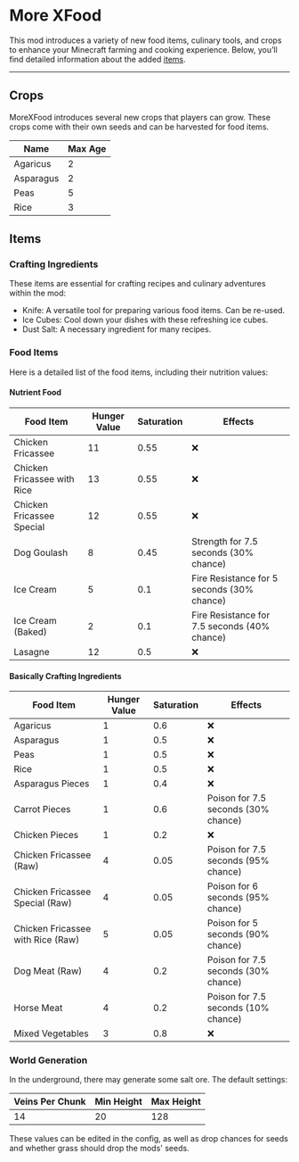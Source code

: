 # More XFood


<ProjectHeader slug="morexfood" mcVersion="1.16" />

This mod introduces a variety of new food items, culinary tools, and crops to enhance your Minecraft farming and cooking
experience. Below, you’ll find detailed information about the added [items](#items).

---

## Crops

MoreXFood introduces several new crops that players can grow. These crops come with their own seeds and can be harvested
for food items.

| **Name**  | **Max Age** |
|-----------|-------------|
| Agaricus  | 2           |
| Asparagus | 2           |
| Peas      | 5           |
| Rice      | 3           |

## Items
### Crafting Ingredients

These items are essential for crafting recipes and culinary adventures within the mod:

- Knife: A versatile tool for preparing various food items. Can be re-used.
- Ice Cubes: Cool down your dishes with these refreshing ice cubes.
- Dust Salt: A necessary ingredient for many recipes.

### Food Items
Here is a detailed list of the food items, including their nutrition values:

#### Nutrient Food
| **Food Item**               | **Hunger Value** | **Saturation** | **Effects**                                  |
|-----------------------------|------------------|----------------|----------------------------------------------|
| Chicken Fricassee           | 11               | 0.55           | ❌                                            |
| Chicken Fricassee with Rice | 13               | 0.55           | ❌                                            |
| Chicken Fricassee Special   | 12               | 0.55           | ❌                                            |
| Dog Goulash                 | 8                | 0.45           | Strength for 7.5 seconds (30% chance)        |
| Ice Cream                   | 5                | 0.1            | Fire Resistance for 5 seconds (30% chance)   |
| Ice Cream (Baked)           | 2                | 0.1            | Fire Resistance for 7.5 seconds (40% chance) |
| Lasagne                     | 12               | 0.5            | ❌                                            |

#### Basically Crafting Ingredients
| **Food Item**                     | **Hunger Value** | **Saturation** | **Effects**                         |
|-----------------------------------|------------------|----------------|-------------------------------------|
| Agaricus                          | 1                | 0.6            | ❌                                   |
| Asparagus                         | 1                | 0.5            | ❌                                   |
| Peas                              | 1                | 0.5            | ❌                                   |
| Rice                              | 1                | 0.5            | ❌                                   |
| Asparagus Pieces                  | 1                | 0.4            | ❌                                   |
| Carrot Pieces                     | 1                | 0.6            | Poison for 7.5 seconds (30% chance) |
| Chicken Pieces                    | 1                | 0.2            | ❌                                   |
| Chicken Fricassee (Raw)           | 4                | 0.05           | Poison for 7.5 seconds (95% chance) |
| Chicken Fricassee Special (Raw)   | 4                | 0.05           | Poison for 6 seconds (95% chance)   |
| Chicken Fricassee with Rice (Raw) | 5                | 0.05           | Poison for 5 seconds (90% chance)   |
| Dog Meat (Raw)                    | 4                | 0.2            | Poison for 7.5 seconds (30% chance) |
| Horse Meat                        | 4                | 0.2            | Poison for 7.5 seconds (10% chance) |
| Mixed Vegetables                  | 3                | 0.8            | ❌                                   |

### World Generation
In the underground, there may generate some salt ore. The default settings:

| **Veins Per Chunk** | **Min Height** | **Max Height** |
|---------------------|----------------|----------------|
| 14                  | 20             | 128            |

These values can be edited in the config, as well as drop chances for seeds and whether grass should drop the mods'
seeds.
